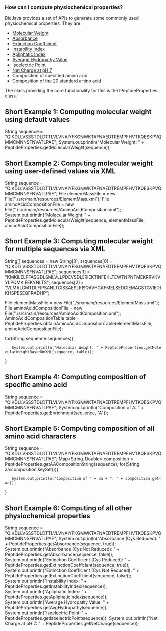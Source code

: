 === How can I compute physiochemical properties? ===

BioJava provides a set of APIs to generate some commonly used physiochemical properties. They are 
<ul>
   <li>[http://biojava.org/wiki/BioJava:CookBook:AAPROP:molecularweight Molecular Weight]</li>
   <li>[http://biojava.org/wiki/BioJava:CookBook:AAPROP:absorbanceandextinctioncoefficient Absorbance]</li>
   <li>[http://biojava.org/wiki/BioJava:CookBook:AAPROP:absorbanceandextinctioncoefficient Extinction Coefficient]</li>
   <li>[http://biojava.org/wiki/BioJava:CookBook:AAPROP:instabilityindex Instability Index]</li>
   <li>[http://biojava.org/wiki/BioJava:CookBook:AAPROP:apliphaticindex Apliphatic Index]</li>
   <li>[http://biojava.org/wiki/BioJava:CookBook:AAPROP:averagehydropathyvalue Average Hydropathy Value]</li>
   <li>[http://biojava.org/wiki/BioJava:CookBook:AAPROP:isoelectricpoint Isoelectric Point]</li>
   <li>[http://biojava.org/wiki/BioJava:CookBook:AAPROP:netcharge Net Charge at pH 7]</li>
   <li>Composition of specified amino acid</li>
   <li>Composition of the 20 standard amino acid</li>
</ul>

The class providing the core functionality for this is the IPeptideProperties class.

==Short Example 1: Computing molecular weight using default values ==

<java>
String sequence = "QIKDLLVSSSTDLDTTLVLVNAIYFKGMWKTAFNAEDTREMPFHVTKQESKPVQMMCMNNSFNVATLPAE";
System.out.println("Molecular Weight: " + PeptideProperties.getMolecularWeight(sequence));
</java>

==Short Example 2: Computing molecular weight using user-defined values via XML==

<java>
String sequence = "QIKDLLVSSSTDLDTTLVLVNAIYFKGMWKTAFNAEDTREMPFHVTKQESKPVQMMCMNNSFNVATLPAE";
File elementMassFile = new File("./src/main/resources/ElementMass.xml");
File aminoAcidCompositionFile = new File("./src/main/resources/AminoAcidComposition.xml");
System.out.println("Molecular Weight: " + PeptideProperties.getMolecularWeight(sequence, elementMassFile, aminoAcidCompositionFile));
</java>

==Short Example 3: Computing molecular weight for multiple sequences via XML==

<java>
String[] sequences = new String[3];
sequences[0] = "QIKDLLVSSSTDLDTTLVLVNAIYFKGMWKTAFNAEDTREMPFHVTKQESKPVQMMCMNNSFNVATLPAE";
sequences[1] = "KMKILELPFASGDLSMLVLLPDEVSDLERIEKTINFEKLTEWTNPNTMEKRRVKVYLPQMKIEEKYNLTS";
sequences[2] = "VLMALGMTDLFIPSANLTGISSAESLKISQAVHGAFMELSEDGIEMAGSTGVIEDIKHSPESEQFRADHP";

File elementMassFile = new File("./src/main/resources/ElementMass.xml");
File aminoAcidCompositionFile = new File("./src/main/resources/AminoAcidComposition.xml");
AminoAcidCompositionTable table = PeptideProperties.obtainAminoAcidCompositionTable(elementMassFile, aminoAcidCompositionFile);

for(String sequence:sequences){
    System.out.println("Molecular Weight: " + PeptideProperties.getMolecularWeightBasedOnXML(sequence, table));
}
</java>

==Short Example 4: Computing composition of specific amino acid==

<java>
String sequence = "QIKDLLVSSSTDLDTTLVLVNAIYFKGMWKTAFNAEDTREMPFHVTKQESKPVQMMCMNNSFNVATLPAE";
System.out.println("Composition of A: " + PeptideProperties.getEnrichment(sequence, "A"));
</java>

==Short Example 5: Computing composition of all amino acid characters==

<java>
String sequence = "QIKDLLVSSSTDLDTTLVLVNAIYFKGMWKTAFNAEDTREMPFHVTKQESKPVQMMCMNNSFNVATLPAE";
Map<String, Double> composition = PeptideProperties.getAACompositionString(sequence);
for(String aa:composition.keySet()){
	System.out.println("Composition of " + aa + ": " + composition.get(aa));
}
</java>

==Short Example 6: Computing of all other physiochemical properties==

<java>
String sequence = "QIKDLLVSSSTDLDTTLVLVNAIYFKGMWKTAFNAEDTREMPFHVTKQESKPVQMMCMNNSFNVATLPAE";
System.out.println("Absorbance (Cys Reduced): " + PeptideProperties.getAbsorbance(sequence, true));
System.out.println("Absorbance (Cys Not Reduced): " + PeptideProperties.getAbsorbance(sequence, false));
System.out.println("Extinction Coefficient (Cys Reduced): " + PeptideProperties.getExtinctionCoefficient(sequence, true));
System.out.println("Extinction Coefficient (Cys Not Reduced): " + PeptideProperties.getExtinctionCoefficient(sequence, false));
System.out.println("Instability Index: " + PeptideProperties.getInstabilityIndex(sequence));
System.out.println("Apliphatic Index: " + PeptideProperties.getApliphaticIndex(sequence));
System.out.println("Average Hydropathy Value: " + PeptideProperties.getAvgHydropathy(sequence));
System.out.println("Isoelectric Point: " + PeptideProperties.getIsoelectricPoint(sequence));
System.out.println("Net Charge at pH 7: " + PeptideProperties.getNetCharge(sequence));
</java>